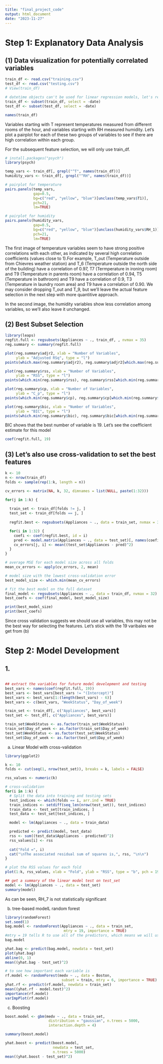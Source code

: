 ```yaml
---
title: "final_project_code"
output: html_document
date: "2023-11-27"
---
```


# Step 1: Explanatory Data Analysis
## (1) Data visualization for potentially correlated variables
```r
train_df <- read.csv("training.csv")
test_df <- read.csv("testing.csv")
# View(train_df)

# datetime objects can't be used for linear regression models, let's remove it
train_df <- subset(train_df, select = -date)
test_df <- subset(test_df, select = -date)

names(train_df)
```
Variables starting with T represent temperatures measured from different rooms of the hour, and variables starting with RH measured humidity. Let's plot a pairplot for each of these two 
groups of variables to see if there are high correlation within each group. 


For the subsequent feature selection, we will only use train_df.
```r
# install.packages("psych")
library(psych)

temp_vars <- train_df[, grepl("^T", names(train_df))]
humidity_vars <- train_df[, grepl("^RH", names(train_df))]

# pairplot for temperature
pairs.panels(temp_vars, 
             gap=0.5, 
             bg=c("red", "yellow", "blue")[unclass(temp_vars$T1)],
             pch=21, 
             lm=TRUE)

# pairplot for humidity
pairs.panels(humidity_vars, 
             gap=0.5, 
             bg=c("red", "yellow", "blue")[unclass(humidity_vars$RH_1)],
             pch=21, 
             lm=TRUE)
```
The first image of temperature variables seem to have strong positive correlations with each other, as indicated by several high correlation coefficients (values close to 1).For example, T_out (Temperature outside from Chievres weather station) and T_6 (Temperature outside the north side of the building) have a correlation of 0.97, T7 (Termperature in ironing room) and T9 (Temperature in parents room) have a correlation of 0.94, T5 (Temperature in bathroom) and T9 have a correlation of 0.9, T3 (Temperature in laundry room area) and T9 have a correlation of 0.90. We may consider dropping T_out and T_9, but we'll leave the actual feature selection in the next step with more quantitive approach. 


In the second image, the humidity variables show less correlation among variables, so we'll also leave it unchanged. 


## (2) Best Subset Selection
```r
library(leaps)
regfit.full <- regsubsets(Appliances ~ ., train_df, , nvmax = 35)
reg.summary <- summary(regfit.full)
```

```r
plot(reg.summary$adjr2, xlab = "Number of Variables",
     ylab = "Adjusted RSq", type = "l")
points(which.max(reg.summary$adjr2), reg.summary$adjr2[which.max(reg.summary$adjr2)], col = "red", cex = 2, pch=20)

plot(reg.summary$rss, xlab = "Number of Variables",
     ylab = "RSS", type = "l")
points(which.min(reg.summary$rss), reg.summary$rss[which.min(reg.summary$rss)], col = "red", cex = 2, pch=20)

plot(reg.summary$cp, xlab = "Number of Variables",
     ylab = "C_p", type = "l")
points(which.min(reg.summary$cp), reg.summary$cp[which.min(reg.summary$cp)], col = "red", cex = 2, pch=20)

plot(reg.summary$bic, xlab = "Number of Variables",
     ylab = "BIC", type = "l")
points(which.min(reg.summary$bic), reg.summary$bic[which.min(reg.summary$bic)], col = "red", cex = 2, pch=20)
```
BIC shows that the best number of variable is 19. Let's see the coefficient estimate for this model

```r
coef(regfit.full, 19)
```

## (3) Let's also use cross-validation to set the best features
```r
k <- 10
n <- nrow(train_df)
folds <- sample(rep(1:k, length = n))

cv_errors <- matrix(NA, k, 32, dimnames = list(NULL, paste(1:32)))

for(j in 1:k) {
  
  train_set <- train_df[folds != j, ]
  test_set <- train_df[folds == j, ]
  
  regfit.best <- regsubsets(Appliances ~ ., data = train_set, nvmax = 32)

  for(i in 1:32) {
    coefi <- coef(regfit.best, id = i)
    pred <- model.matrix(Appliances ~ ., data = test_set)[, names(coefi)] %*% coefi
    cv_errors[j, i] <- mean((test_set$Appliances - pred)^2)
  }
}

# average MSE for each model size across all folds
mean_cv_errors <- apply(cv_errors, 2, mean)

# model size with the lowest cross-validation error
best_model_size <- which.min(mean_cv_errors)

# fit the best model on the full dataset
final_model <- regsubsets(Appliances ~ ., data = train_df, nvmax = 32)
best_coefs <- coef(final_model, best_model_size)
```


```r
print(best_model_size)
print(best_coefs)

```
Since cross validation suggests we should use all variables, this may not be the best way for selecting the features. Let's stick with the 19 varibales we get from (b)

# Step 2: Model Development

## 1. 
```r

```



```r
## extract the variables for future model develepment and testing
best_vars <- names(coef(regfit.full, 19))
best_vars <- best_vars[best_vars != "(Intercept)"]
best_vars <- best_vars[1:(length(best_vars) - 6)]
best_vars <- c(best_vars, "WeekStatus", "Day_of_week")

train_set <- train_df[, c("Appliances", best_vars)]
test_set <- test_df[, c("Appliances", best_vars)]

train_set$WeekStatus <- as.factor(train_set$WeekStatus)
train_set$Day_of_week <- as.factor(train_set$Day_of_week)
test_set$WeekStatus <- as.factor(test_set$WeekStatus)
test_set$Day_of_week <- as.factor(test_set$Day_of_week)
```


(a) Linear Model with cross-validation
```r
library(ggplot2)

k <- 10
folds <- cut(seq(1, nrow(test_set)), breaks = k, labels = FALSE)

rss_values <- numeric(k)

# cross-validation
for(i in 1:k) {
  # Split the data into training and testing sets
  test_indices <- which(folds == i, arr.ind = TRUE)
  train_indices <- setdiff(seq_len(nrow(test_set)), test_indices)
  train_data <- test_set[train_indices, ]
  test_data <- test_set[test_indices, ]

  model <- lm(Appliances ~ ., data = train_data)

  predicted <- predict(model, test_data)
  rss <- sum((test_data$Appliances - predicted)^2)
  rss_values[i] <- rss
  
  cat("Fold =", i)
  cat("\nThe associated residual sum of squares is,", rss, "\n\n")
}

# plot the RSS values for each fold
plot(1:k, rss_values, xlab = "Fold", ylab = "RSS", type = "b", pch = 19, col = "blue")
```
```r
## get a summary of the linear model test on test_set
model <- lm(Appliances ~ ., data = test_set)
summary(model)
```
As can be seen, RH_7 is not statistically significant

(b) tree-based modelL random forest
```r
library(randomForest)
set.seed(1)
bag.model <- randomForest(Appliances ~ ., data = train_set,
                           mtry = 19, importance = TRUE)
#mtry = 19 tells R to use all of the predictors, which means we will use #bagging
bag.model

yhat.bag <- predict(bag.model, newdata = test_set)
plot(yhat.bag)
abline(0, 1)
mean((yhat.bag - test_set)^2)
```
```r
# to see how important each variable is
rf.model <- randomForest(medv ~ ., data = Boston,
                          subset = train, mtry = 6, importance = TRUE)
yhat.rf <- predict(rf.model, newdata = train_set)
mean((yhat.rf - model.test)^2)
importance(rf.model)
varImpPlot(rf.model)
```

(c) Boosting
```r
boost.model <- gbm(medv ~ ., data = train_set,
                    distribution = "gaussian", n.trees = 5000,
                    interaction.depth = 4)

summary(boost.model)

yhat.boost <- predict(boost.model,
                      newdata = test_set,
                      n.trees = 5000)
mean((yhat.boost - test_set)^2)
```

